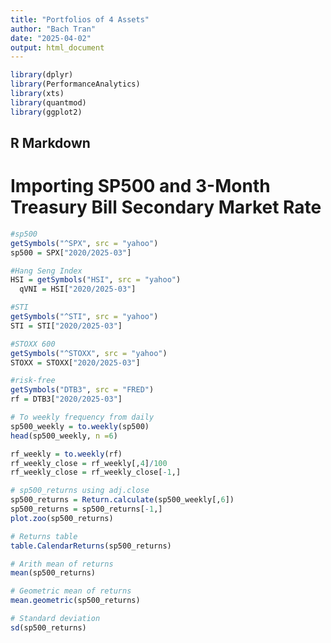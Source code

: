 ```yaml
---
title: "Portfolios of 4 Assets"
author: "Bach Tran"
date: "2025-04-02"
output: html_document
---
```


```r
library(dplyr)
library(PerformanceAnalytics)
library(xts)
library(quantmod)
library(ggplot2)
```

## R Markdown

# Importing SP500 and 3-Month Treasury Bill Secondary Market Rate

```r
#sp500
getSymbols("^SPX", src = "yahoo")
sp500 = SPX["2020/2025-03"]

#Hang Seng Index
HSI = getSymbols("HSI", src = "yahoo")
  qVNI = HSI["2020/2025-03"]

#STI
getSymbols("^STI", src = "yahoo")
STI = STI["2020/2025-03"]

#STOXX 600
getSymbols("^STOXX", src = "yahoo")
STOXX = STOXX["2020/2025-03"]

#risk-free
getSymbols("DTB3", src = "FRED")
rf = DTB3["2020/2025-03"]

# To weekly frequency from daily
sp500_weekly = to.weekly(sp500)
head(sp500_weekly, n =6)

rf_weekly = to.weekly(rf)
rf_weekly_close = rf_weekly[,4]/100
rf_weekly_close = rf_weekly_close[-1,]

# sp500_returns using adj.close
sp500_returns = Return.calculate(sp500_weekly[,6])
sp500_returns = sp500_returns[-1,]
plot.zoo(sp500_returns)

# Returns table
table.CalendarReturns(sp500_returns)

# Arith mean of returns
mean(sp500_returns)

# Geometric mean of returns
mean.geometric(sp500_returns)

# Standard deviation
sd(sp500_returns)

```
